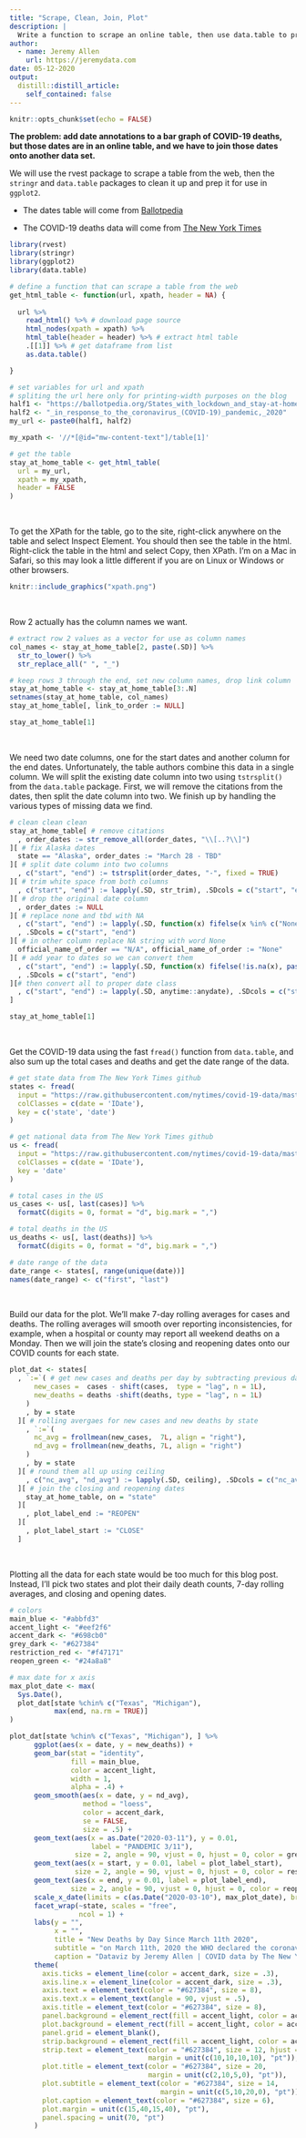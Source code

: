 ```yaml
---
title: "Scrape, Clean, Join, Plot"
description: |
  Write a function to scrape an online table, then use data.table to prep it for analysis. Use text from the table to add text annotations in a ggplot2 bar plot.
author:
  - name: Jeremy Allen
    url: https://jeremydata.com
date: 05-12-2020
output:
  distill::distill_article:
    self_contained: false
---
```


```r
knitr::opts_chunk$set(echo = FALSE)
```

__The problem: add date annotations to a bar graph of COVID-19 deaths, but those dates are in an online table, and we have to join those dates onto another data set.__

We will use the rvest package to scrape a table from the web, then the `stringr` and `data.table` packages to clean it up and prep it for use in `ggplot2`.

 * The dates table will come from [Ballotpedia](https://ballotpedia.org/States_with_lockdown_and_stay-at-home_orders_in_response_to_the_coronavirus_(COVID-19)_pandemic,_2020)

 * The COVID-19 deaths data will come from [The New York Times](https://github.com/nytimes/covid-19-data)

```r

library(rvest)
library(stringr)
library(ggplot2)
library(data.table)

# define a function that can scrape a table from the web
get_html_table <- function(url, xpath, header = NA) {
  
  url %>%
    read_html() %>% # download page source
    html_nodes(xpath = xpath) %>%
    html_table(header = header) %>% # extract html table
    .[[1]] %>% # get dataframe from list
    as.data.table()

}

```

```r

# set variables for url and xpath
# spliting the url here only for printing-width purposes on the blog
half1 <- "https://ballotpedia.org/States_with_lockdown_and_stay-at-home_orders"
half2 <- "_in_response_to_the_coronavirus_(COVID-19)_pandemic,_2020"
my_url <- paste0(half1, half2)

my_xpath <- '//*[@id="mw-content-text"]/table[1]'

# get the table
stay_at_home_table <- get_html_table(
  url = my_url,
  xpath = my_xpath,
  header = FALSE
)

```

<br>

To get the XPath for the table, go to the site, right-click anywhere on the table and select Inspect Element. You should then see the table in the html. Right-click the table in the html and select Copy, then XPath. I'm on a Mac in Safari, so this may look a little different if you are on Linux or Windows or other browsers.

```r
knitr::include_graphics("xpath.png")
```

<br>

Row 2 actually has the column names we want.

```r

# extract row 2 values as a vector for use as column names
col_names <- stay_at_home_table[2, paste(.SD)] %>%
  str_to_lower() %>%
  str_replace_all(" ", "_")

# keep rows 3 through the end, set new column names, drop link column
stay_at_home_table <- stay_at_home_table[3:.N]
setnames(stay_at_home_table, col_names)
stay_at_home_table[, link_to_order := NULL]

stay_at_home_table[1]

```

<br>

We need two date columns, one for the start dates and another column for the end dates. Unfortunately, the table authors combine this data in a single column. We will split the existing date column into two using `tstrsplit()` from the `data.table` package. First, we will remove the citations from the dates, then split the date column into two. We finish up by handling the various types of missing data we find.

```r

# clean clean clean
stay_at_home_table[ # remove citations
  , order_dates := str_remove_all(order_dates, "\\[..?\\]")
][ # fix Alaska dates
  state == "Alaska", order_dates := "March 28 - TBD"
][ # split date column into two columns
  , c("start", "end") := tstrsplit(order_dates, "-", fixed = TRUE)
][ # trim white space from both columns
  , c("start", "end") := lapply(.SD, str_trim), .SDcols = c("start", "end")
][ # drop the original date column
  , order_dates := NULL
][ # replace none and tbd with NA
  , c("start", "end") := lapply(.SD, function(x) fifelse(x %in% c("None", "TBD"), NA_character_, x))
  , .SDcols = c("start", "end")
][ # in other column replace NA string with word None
  official_name_of_order == "N/A", official_name_of_order := "None"
][ # add year to dates so we can convert them
  , c("start", "end") := lapply(.SD, function(x) fifelse(!is.na(x), paste(x, "2020"), x)),
  , .SDcols = c("start", "end")
][# then convert all to proper date class
  , c("start", "end") := lapply(.SD, anytime::anydate), .SDcols = c("start", "end")
]

stay_at_home_table[1]

```

<br>

Get the COVID-19 data using the fast `fread()` function from `data.table`, and also sum up the total cases and deaths and get the date range of the data.

```r

# get state data from The New York Times github
states <- fread(
  input = "https://raw.githubusercontent.com/nytimes/covid-19-data/master/us-states.csv",
  colClasses = c(date = 'IDate'),
  key = c('state', 'date')
)

# get national data from The New York Times github
us <- fread(
  input = "https://raw.githubusercontent.com/nytimes/covid-19-data/master/us.csv",
  colClasses = c(date = 'IDate'),
  key = 'date'
)

# total cases in the US
us_cases <- us[, last(cases)] %>% 
  formatC(digits = 0, format = "d", big.mark = ",")

# total deaths in the US
us_deaths <- us[, last(deaths)] %>% 
  formatC(digits = 0, format = "d", big.mark = ",")

# date range of the data
date_range <- states[, range(unique(date))]
names(date_range) <- c("first", "last")

```

<br>

Build our data for the plot. We'll make 7-day rolling averages for cases and deaths. The rolling averages will smooth over reporting inconsistencies, for example, when a hospital or county may report all weekend deaths on a Monday. Then we will join the state's closing and reopening dates onto our COVID counts for each state.

```r

plot_dat <- states[
  , `:=`( # get new cases and deaths per day by subtracting previous day (lag)
      new_cases =  cases - shift(cases,  type = "lag", n = 1L),
      new_deaths = deaths -shift(deaths, type = "lag", n = 1L)
    )
    , by = state
  ][ # rolling avergaes for new cases and new deaths by state
    , `:=`(
      nc_avg = frollmean(new_cases,  7L, align = "right"),
      nd_avg = frollmean(new_deaths, 7L, align = "right")
    )
    , by = state
  ][ # round them all up using ceiling
    , c("nc_avg", "nd_avg") := lapply(.SD, ceiling), .SDcols = c("nc_avg", "nd_avg")
  ][ # join the closing and reopening dates
    stay_at_home_table, on = "state"
  ][
    , plot_label_end := "REOPEN"
  ][
    , plot_label_start := "CLOSE"
  ]

```

<br>

Plotting all the data for each state would be too much for this blog post. Instead, I'll pick two states and plot their daily death counts, 7-day rolling averages, and closing and opening dates.

```r

# colors
main_blue <- "#abbfd3"
accent_light <- "#eef2f6"
accent_dark <- "#698cb0"
grey_dark <- "#627384"
restriction_red <- "#f47171"
reopen_green <- "#24a8a8"

# max date for x axis
max_plot_date <- max(
  Sys.Date(),
  plot_dat[state %chin% c("Texas", "Michigan"),
           max(end, na.rm = TRUE)]
)

plot_dat[state %chin% c("Texas", "Michigan"), ] %>% 
      ggplot(aes(x = date, y = new_deaths)) + 
      geom_bar(stat = "identity",
               fill = main_blue,
               color = accent_light,
               width = 1,
               alpha = .4) +
      geom_smooth(aes(x = date, y = nd_avg),
                  method = "loess",
                  color = accent_dark,
                  se = FALSE,
                  size = .5) +
      geom_text(aes(x = as.Date("2020-03-11"), y = 0.01,
                    label = "PANDEMIC 3/11"),
                size = 2, angle = 90, vjust = 0, hjust = 0, color = grey_dark) +
      geom_text(aes(x = start, y = 0.01, label = plot_label_start),
                size = 2, angle = 90, vjust = 0, hjust = 0, color = restriction_red) +
      geom_text(aes(x = end, y = 0.01, label = plot_label_end),
               size = 2, angle = 90, vjust = 0, hjust = 0, color = reopen_green) +
      scale_x_date(limits = c(as.Date("2020-03-10"), max_plot_date), breaks = "1 week") +
      facet_wrap(~state, scales = "free",
                 ncol = 1) +
      labs(y = "",
           x = "",
           title = "New Deaths by Day Since March 11th 2020",
           subtitle = "on March 11th, 2020 the WHO declared the coronavirus outbreak a global pandemic",
           caption = "Dataviz by Jeremy Allen | COVID data by The New York Time | Open Close Dates by Ballotpedia") +
      theme(
        axis.ticks = element_line(color = accent_dark, size = .3),
        axis.line.x = element_line(color = accent_dark, size = .3),
        axis.text = element_text(color = "#627384", size = 8),
        axis.text.x = element_text(angle = 90, vjust = .5),
        axis.title = element_text(color = "#627384", size = 8),
        panel.background = element_rect(fill = accent_light, color = accent_light),
        plot.background = element_rect(fill = accent_light, color = accent_light),
        panel.grid = element_blank(),
        strip.background = element_rect(fill = accent_light, color = accent_light),
        strip.text = element_text(color = "#627384", size = 12, hjust = 0,
                                  margin = unit(c(10,10,10,10), "pt")),
        plot.title = element_text(color = "#627384", size = 20,
                                  margin = unit(c(2,10,5,0), "pt")),
        plot.subtitle = element_text(color = "#627384", size = 14,
                                     margin = unit(c(5,10,20,0), "pt")),
        plot.caption = element_text(color = "#627384", size = 6),
        plot.margin = unit(c(15,40,15,40), "pt"),
        panel.spacing = unit(70, "pt")
      )

```

